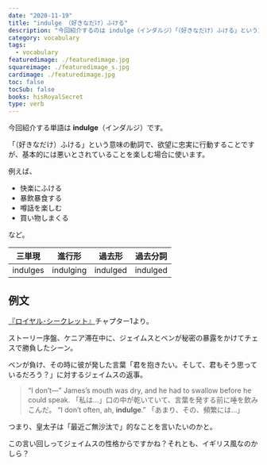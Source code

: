 ```yaml
---
date: "2020-11-19"
title: "indulge （好きなだけ）ふける"
description: "今回紹介するのは indulge（インダルジ）「（好きなだけ）ふける」という意味の動詞です。例文は『ロイヤル･シークレット』より"
category: vocabulary
tags:
  - vocabulary
featuredimage: ./featuredimage.jpg
squareimage: ./featuredimage_s.jpg
cardimage: ./featuredimage.jpg
toc: false
tocSub: false
books: hisRoyalSecret
type: verb
---
```



今回紹介する単語は __indulge__（インダルジ）です。

「（好きなだけ）ふける」という意味の動詞で、欲望に忠実に行動することですが、基本的には悪いとされていることを楽しむ場合に使います。

例えば、

- 快楽にふける
- 暴飲暴食する
- 噂話を楽しむ
- 買い物しまくる

など。

|三単現|進行形|過去形|過去分詞|
|---|---|---|---|
|indulges|indulging|indulged|indulged|

## 例文

[『ロイヤル･シークレット』](https://www.amazon.co.jp/dp/B081639HQ8?tag=muchimemo-22)チャプター1より。

ストーリー序盤、ケニア滞在中に、ジェイムスとベンが秘密の暴露をかけてチェスで勝負したシーン。

ベンが負け、その時に彼が発した言葉「君を抱きたい。そして、君もそう思っているだろう？」に対するジェイムスの返事。

<Blockquote book srcBook="hisRoyalSecret" lang="en" chapter="1">
“I don’t—” James’s mouth was dry, and he had to swallow before he could speak.
<span>「私は…」口の中が乾いていて、言葉を発する前に唾を飲みこんだ。</span>
“I don’t often, ah, <strong>indulge</strong>.”
<span>「あまり、その、頻繁には…」</span>
</Blockquote>

つまり、皇太子は「最近ご無沙汰で」的なことを言いたいのかと。

この言い回しってジェイムスの性格からですかね？それとも、イギリス風なのかしら？

<VocabularyFooter book="hisRoyalSecret" />
